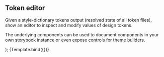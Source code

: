 

<Meta title="Public API/TokenEditor" component={TokenEditor} />

## Token editor

Given a style-dictionary tokens output (resolved state of all token files), show an
editor to inspect and modify values of design tokens.

The underlying components can be used to document components in your own storybook
instance or even expose controls for theme builders.

  <TokenEditor tokens={tokens} initialValues={initialValues} />
);

<Canvas>
  <Story
    name="Default"
    args={{
      tokens: ofDesignTokens,
      initialValues: {
        'of.button.primary.bg': '#0177b2',
      },
    }}
  >
    {Template.bind({})}
  </Story>
</Canvas>

<ArgsTable of={TokenEditor} />
